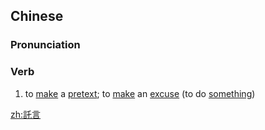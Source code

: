{{also|托言}}
==Chinese==
{{zh-forms|s=托言}}

===Pronunciation===
{{zh-pron
|m=tuōyán
|cat=v
}}

===Verb===
{{zh-verb}}

# {{lb|zh|literary}} to [[make]] a [[pretext]]; to [[make]] an [[excuse]] (to do [[something]])

[[zh:託言]]